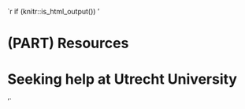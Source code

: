 `r if (knitr::is_html_output()) '

# (PART) Resources {-} 

# Seeking help at Utrecht University {-}
'`
